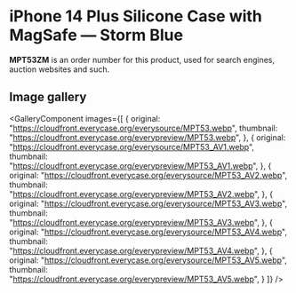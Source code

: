 
# iPhone 14 Plus Silicone Case with MagSafe — Storm Blue

<Callout type='info' emoji='👉🏻'>**MPT53ZM** is an order number for this product, used for search engines, auction websites and such.</Callout>

## Image gallery

<GalleryComponent
    images={[
      {
        original: "https://cloudfront.everycase.org/everysource/MPT53.webp",
        thumbnail: "https://cloudfront.everycase.org/everypreview/MPT53.webp",
      },
      {
        original: "https://cloudfront.everycase.org/everysource/MPT53_AV1.webp",
        thumbnail: "https://cloudfront.everycase.org/everypreview/MPT53_AV1.webp",
      },
      {
        original: "https://cloudfront.everycase.org/everysource/MPT53_AV2.webp",
        thumbnail: "https://cloudfront.everycase.org/everypreview/MPT53_AV2.webp",
      },
      {
        original: "https://cloudfront.everycase.org/everysource/MPT53_AV3.webp",
        thumbnail: "https://cloudfront.everycase.org/everypreview/MPT53_AV3.webp",
      },
      {
        original: "https://cloudfront.everycase.org/everysource/MPT53_AV4.webp",
        thumbnail: "https://cloudfront.everycase.org/everypreview/MPT53_AV4.webp",
      },
      {
        original: "https://cloudfront.everycase.org/everysource/MPT53_AV5.webp",
        thumbnail: "https://cloudfront.everycase.org/everypreview/MPT53_AV5.webp",
      }
    ]}
  />
